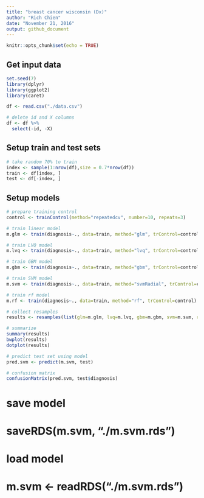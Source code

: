 ```yaml
---
title: "breast cancer wisconsin (Dx)"
author: "Rich Chien"
date: "November 21, 2016"
output: github_document
---
```


```r
knitr::opts_chunk$set(echo = TRUE)
```


## Get input data


```r
set.seed(7)
library(dplyr)
library(ggplot2)
library(caret)

df <- read.csv("./data.csv")

# delete id and X columns
df <- df %>%
  select(-id, -X)
```


## Setup train and test sets

```r

# take random 70% to train
index <- sample(1:nrow(df),size = 0.7*nrow(df)) 
train <- df[index, ] 
test <- df[-index, ] 


```

## Setup models

```r
# prepare training control
control <- trainControl(method="repeatedcv", number=10, repeats=3)

# train linear model
m.glm <- train(diagnosis~., data=train, method="glm", trControl=control)

# train LVQ model
m.lvq <- train(diagnosis~., data=train, method="lvq", trControl=control)

# train GBM model
m.gbm <- train(diagnosis~., data=train, method="gbm", trControl=control, verbose=FALSE)

# train SVM model
m.svm <- train(diagnosis~., data=train, method="svmRadial", trControl=control)

# train rf model
m.rf <- train(diagnosis~., data=train, method="rf", trControl=control)

# collect resamples
results <- resamples(list(glm=m.glm, lvq=m.lvq, gbm=m.gbm, svm=m.svm, rf=m.rf))

# summarize 
summary(results)
bwplot(results)
dotplot(results)

# predict test set using model
pred.svm <- predict(m.svm, test)

# confusion matrix
confusionMatrix(pred.svm, test$diagnosis)
```


# save model
# saveRDS(m.svm, "./m.svm.rds")
 
# load model
# m.svm <- readRDS("./m.svm.rds")
